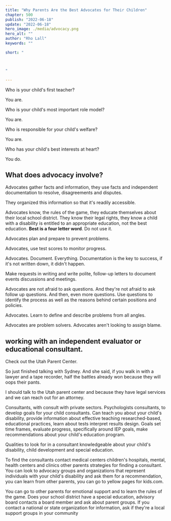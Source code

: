 ```yaml
---
title: "Why Parents Are the Best Advocates for Their Children"
chapter: 500
publish: "2022-06-18"
update: "2022-06-18"
hero_image: ./media/advocacy.png
hero_alt: ""
author: "Rho Lall"
keywords: ""

short: "



"

---
```

Who is your child's first teacher?

You are. 

Who is your child's most important role model?

You are. 

Who is responsible for your child's welfare?

You are.

Who has your child's best interests at heart?

You do.

## What does advocacy involve? 

Advocates gather facts and information, they use facts and independent documentation to resolve, disagreements and disputes. 

They organized this information so that it's readily accessible. 

Advocates know, the rules of the game, they educate themselves about their local school district. They know their legal rights, they know a child with a disability is entitled to an appropriate education, not the best education. **Best is a four letter word**. Do not use it. 

Advocates plan and prepare to prevent problems. 

Advocates, use test scores to monitor progress. 

Advocates. Document. Everything. Documentation is the key to success, if it's not written down, it didn't happen. 

Make requests in writing and write polite, follow-up letters to document events discussions and meetings. 

Advocates are not afraid to ask questions. And they're not afraid to ask follow up questions. And then, even more questions. Use questions to identify the process as well as the reasons behind certain positions and policies. 

Advocates. Learn to define and describe problems from all angles. 

Advocates are problem solvers. Advocates aren't looking to assign blame.

## working with an independent evaluator or educational consultant. 

Check out the Utah Parent Center.

So just finished talking with Sydney. And she said, if you walk in with a lawyer and a tape recorder, half the battles already won because they will oops their pants. 

I should talk to the Utah parent center and because they have legal services and we can reach out for an attorney.

Consultants, with consult with private sectors. Psychologists consultants, to develop goals for your child consultants. Can teach you about your child's disability, provide information about effective teaching researched-based, educational practices, learn about tests interpret results design. Goals set time frames, evaluate progress, specifically around IEP goals, make recommendations about your child's education program. 

Qualities to look for in a consultant knowledgeable about your child's disability, child development and special education. 

To find the consultants contact medical centers children's hospitals, mental, health centers and clinics other parents strategies for finding a consultant. You can look to advocacy groups and organizations that represent individuals with your child's disability and ask them for a recommendation, you can learn from other parents, you can go to yellow pages for kids.com. 

You can go to other parents for emotional support and to learn the rules of the game. Does your school district have a special education, advisory board contacts a board member and ask about parent groups. If you contact a national or state organization for information, ask if they're a local support groups in your community
